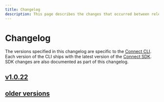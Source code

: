 ```yaml
---
title: Changelog
description: This page describes the changes that occurred between releases SDK `v0.0.33` and `v0.0.36` and CLI `0.0.15` and `0.0.17 `.
---
```




Changelog
=================

The versions specified in this changelog are specific to the [Connect CLI](https://www.npmjs.com/package/@shipengine/connect-cli). Each version of the CLI ships with the latest version of the [Connect SDK](https://www.npmjs.com/package/@shipengine/connect-sdk). SDK changes are also documented as part of this changelog.


<div className={styles.changelog}>

## [v1.0.22](v1.0.22.mdx)

## [older versions](pre-v1.0.22.mdx)

</div>
